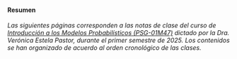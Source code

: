 #### **Resumen** {.unnumbered}


*Las siguientes páginas corresponden a las notas de clase del curso de [Introducción a los Modelos Probabilísticos (PSG-01M47)](https://campusposgrado.fi.uba.ar/course/view.php?id=421) dictado por la Dra. Verónica Estela Pastor, durante el primer semestre de 2025. Los contenidos se han organizado de acuerdo al orden cronológico de las clases.*